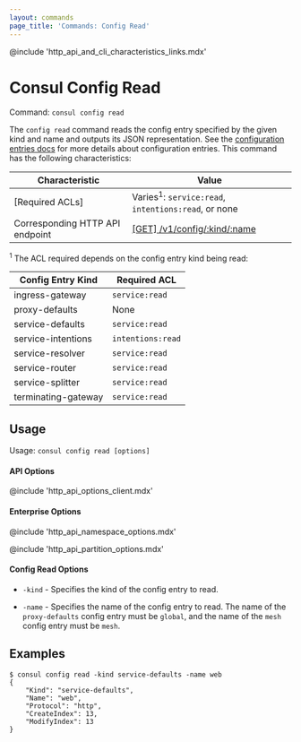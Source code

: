 ```yaml
---
layout: commands
page_title: 'Commands: Config Read'
---
```


@include 'http_api_and_cli_characteristics_links.mdx'

# Consul Config Read

Command: `consul config read`

The `config read` command reads the config entry specified by the given
kind and name and outputs its JSON representation. See the
[configuration entries docs](/docs/agent/config-entries) for more
details about configuration entries.
This command has the following characteristics:

| Characteristic | Value |
| -------------- | ----- |
| [Required ACLs] | Varies<sup>1</sup>: `service:read`, `intentions:read`, or none |
| Corresponding HTTP API endpoint | [\[GET\] /v1/config/:kind/:name](/api-docs/config#get-configuration) |

<sup>1</sup> The ACL required depends on the config entry kind being read:

| Config Entry Kind   | Required ACL      |
| ------------------- | ----------------- |
| ingress-gateway     | `service:read`    |
| proxy-defaults      | None              |
| service-defaults    | `service:read`    |
| service-intentions  | `intentions:read` |
| service-resolver    | `service:read`    |
| service-router      | `service:read`    |
| service-splitter    | `service:read`    |
| terminating-gateway | `service:read`    |

## Usage

Usage: `consul config read [options]`

#### API Options

@include 'http_api_options_client.mdx'

#### Enterprise Options

@include 'http_api_namespace_options.mdx'

@include 'http_api_partition_options.mdx'

#### Config Read Options

- `-kind` - Specifies the kind of the config entry to read.

- `-name` - Specifies the name of the config entry to read. The name of the
  `proxy-defaults` config entry must be `global`, and the name of the `mesh`
  config entry must be `mesh`.

## Examples

    $ consul config read -kind service-defaults -name web
    {
        "Kind": "service-defaults",
        "Name": "web",
        "Protocol": "http",
        "CreateIndex": 13,
        "ModifyIndex": 13
    }
